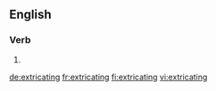 ==English==

===Verb===
{{head|en|present participle}}

# {{present participle of|extricate|lang=en}}

[[de:extricating]]
[[fr:extricating]]
[[fi:extricating]]
[[vi:extricating]]